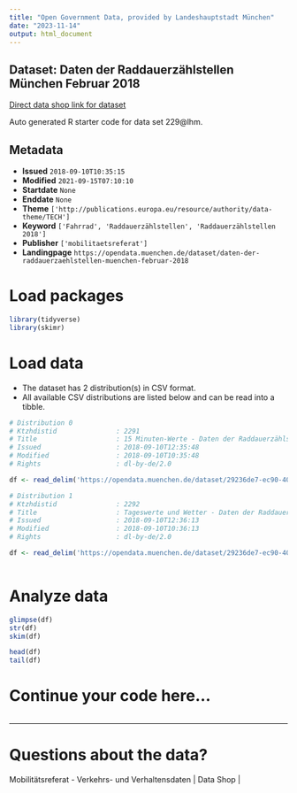 ```yaml
---
title: "Open Government Data, provided by Landeshauptstadt München"
date: "2023-11-14"
output: html_document
---
```


## Dataset: Daten der Raddauerzählstellen München Februar 2018

[Direct data shop link for dataset](https://opendata.muenchen.de/dataset/daten-der-raddauerzaehlstellen-muenchen-februar-2018)

Auto generated R starter code for data set 229@lhm.

## Metadata

- **Issued** `2018-09-10T10:35:15`
- **Modified** `2021-09-15T07:10:10`
- **Startdate** `None`
- **Enddate** `None`
- **Theme** `['http://publications.europa.eu/resource/authority/data-theme/TECH']`
- **Keyword** `['Fahrrad', 'Raddauerzählstellen', 'Raddauerzählstellen 2018']`
- **Publisher** `['mobilitaetsreferat']`
- **Landingpage** `https://opendata.muenchen.de/dataset/daten-der-raddauerzaehlstellen-muenchen-februar-2018`


# Load packages

```r

library(tidyverse)
library(skimr)

```

# Load data

-   The dataset has 2 distribution(s) in CSV format.
-   All available CSV distributions are listed below and can be read into a tibble.

```r

# Distribution 0
# Ktzhdistid               : 2291
# Title                    : 15 Minuten-Werte - Daten der Raddauerzählstellen München Februar 2018
# Issued                   : 2018-09-10T12:35:48
# Modified                 : 2018-09-10T10:35:48
# Rights                   : dl-by-de/2.0

df <- read_delim('https://opendata.muenchen.de/dataset/29236de7-ec90-402b-a13c-ba3ddeb0bc78/resource/02d5d30f-b63e-4cfc-98c5-4e0ac11586f1/download/rad20180215min.csv')

# Distribution 1
# Ktzhdistid               : 2292
# Title                    : Tageswerte und Wetter - Daten der Raddauerzählstellen München Februar 2018
# Issued                   : 2018-09-10T12:36:13
# Modified                 : 2018-09-10T10:36:13
# Rights                   : dl-by-de/2.0

df <- read_delim('https://opendata.muenchen.de/dataset/29236de7-ec90-402b-a13c-ba3ddeb0bc78/resource/bc25c027-511a-424d-9be9-c1983d2da021/download/rad201802tage.csv')



```

# Analyze data

```r

glimpse(df)
str(df)
skim(df)

head(df)
tail(df)

```

# Continue your code here...

```r

```

------------------------------------------------------------------------

# Questions about the data?

Mobilitätsreferat - Verkehrs- und Verhaltensdaten | Data Shop | 
